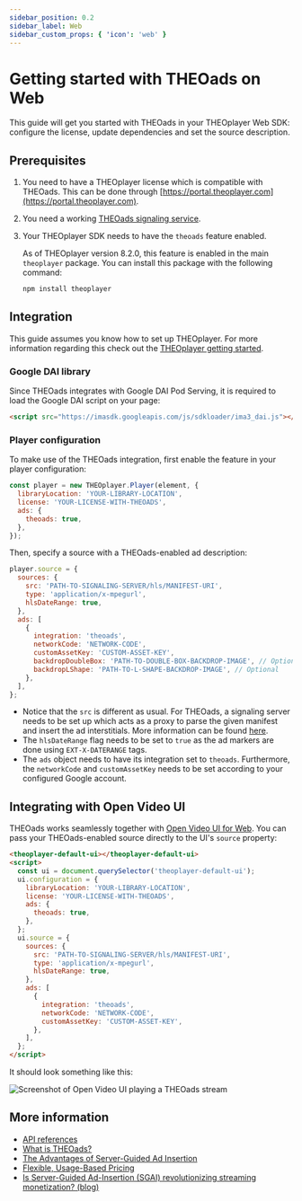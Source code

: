 ```yaml
---
sidebar_position: 0.2
sidebar_label: Web
sidebar_custom_props: { 'icon': 'web' }
---
```


# Getting started with THEOads on Web

This guide will get you started with THEOads in your THEOplayer Web SDK: configure the license, update dependencies and set the source description.

## Prerequisites

1. You need to have a THEOplayer license which is compatible with THEOads.
   This can be done through [https://portal.theoplayer.com](https://portal.theoplayer.com).
2. You need a working [THEOads signaling service](00-getting-started-signaling-service.mdx).
3. Your THEOplayer SDK needs to have the `theoads` feature enabled.

   As of THEOplayer version 8.2.0, this feature is enabled in the main `theoplayer` package.
   You can install this package with the following command:

   ```bash
   npm install theoplayer
   ```

## Integration

This guide assumes you know how to set up THEOplayer. For more information regarding this check out the [THEOplayer getting started](/theoplayer/getting-started/sdks/web/getting-started/).

### Google DAI library

Since THEOads integrates with Google DAI Pod Serving, it is required to load the Google DAI script on your page:

```html
<script src="https://imasdk.googleapis.com/js/sdkloader/ima3_dai.js"></script>
```

### Player configuration

To make use of the THEOads integration, first enable the feature in your player configuration:

```javascript
const player = new THEOplayer.Player(element, {
  libraryLocation: 'YOUR-LIBRARY-LOCATION',
  license: 'YOUR-LICENSE-WITH-THEOADS',
  ads: {
    theoads: true,
  },
});
```

Then, specify a source with a THEOads-enabled ad description:

```javascript
player.source = {
  sources: {
    src: 'PATH-TO-SIGNALING-SERVER/hls/MANIFEST-URI',
    type: 'application/x-mpegurl',
    hlsDateRange: true,
  },
  ads: [
    {
      integration: 'theoads',
      networkCode: 'NETWORK-CODE',
      customAssetKey: 'CUSTOM-ASSET-KEY',
      backdropDoubleBox: 'PATH-TO-DOUBLE-BOX-BACKDROP-IMAGE', // Optional
      backdropLShape: 'PATH-TO-L-SHAPE-BACKDROP-IMAGE', // Optional
    },
  ],
};
```

- Notice that the `src` is different as usual. For THEOads, a signaling server needs to be set up which acts as a proxy to parse the given manifest and insert the ad interstitials.
  More information can be found [here](00-getting-started-signaling-service.mdx).
- The `hlsDateRange` flag needs to be set to `true` as the ad markers are done using `EXT-X-DATERANGE` tags.
- The `ads` object needs to have its integration set to `theoads`. Furthermore, the `networkCode` and `customAssetKey` needs to be set according to your configured Google account.

## Integrating with Open Video UI

THEOads works seamlessly together with [Open Video UI for Web](/open-video-ui/web/).
You can pass your THEOads-enabled source directly to the UI's `source` property:

```html
<theoplayer-default-ui></theoplayer-default-ui>
<script>
  const ui = document.querySelector('theoplayer-default-ui');
  ui.configuration = {
    libraryLocation: 'YOUR-LIBRARY-LOCATION',
    license: 'YOUR-LICENSE-WITH-THEOADS',
    ads: {
      theoads: true,
    },
  };
  ui.source = {
    sources: {
      src: 'PATH-TO-SIGNALING-SERVER/hls/MANIFEST-URI',
      type: 'application/x-mpegurl',
      hlsDateRange: true,
    },
    ads: [
      {
        integration: 'theoads',
        networkCode: 'NETWORK-CODE',
        customAssetKey: 'CUSTOM-ASSET-KEY',
      },
    ],
  };
</script>
```

It should look something like this:

![Screenshot of Open Video UI playing a THEOads stream](../assets/img/theoads-web-ui.png)

## More information

- [API references](pathname:///theoplayer/v8/api-reference/web/interfaces/TheoAdDescription.html)
- [What is THEOads?](https://www.theoplayer.com/product/theoads/)
- [The Advantages of Server-Guided Ad Insertion](https://www.theoplayer.com/solutions/server-guided-ad-insertion-sgai/)
- [Flexible, Usage-Based Pricing](https://www.theoplayer.com/product/theoads/pricing/)
- [Is Server-Guided Ad-Insertion (SGAI) revolutionizing streaming monetization? (blog)](https://www.theoplayer.com/blog/server-guided-ad-insertion-sgai-revolutionizing-streaming-monetization/)
